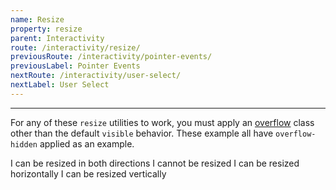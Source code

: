 ```yaml
---
name: Resize
property: resize
parent: Interactivity
route: /interactivity/resize/
previousRoute: /interactivity/pointer-events/
previousLabel: Pointer Events
nextRoute: /interactivity/user-select/
nextLabel: User Select
---
```


<UtilityInfo pattern="resize{-none|y|x?}" />

---

For any of these `resize` utilities to work, you must apply an [overflow](/layout/overflow) class other than the default `visible` behavior. These example all have `overflow-hidden` applied as an example.

<Grid minWidth="250px">
  <InfoBox pattern="resize" caption="Both">
    <Box className="bg-gray-200 p-4 rounded shadow-lg resize overflow-hidden">
      I can be resized in both directions
    </Box>
  </InfoBox>
  <InfoBox pattern="resize-none" caption="None">
    <Box className="bg-gray-200 p-4 rounded shadow-lg resize-none overflow-hidden">
      I cannot be resized
    </Box>
  </InfoBox>
  <InfoBox pattern="resize-x" caption="Horizontal">
    <Box className="bg-gray-200 p-4 rounded shadow-lg resize-x overflow-hidden">
      I can be resized horizontally
    </Box>
  </InfoBox>
  <InfoBox pattern="resize-y" caption="Vertical">
    <Box className="bg-gray-200 p-4 rounded shadow-lg resize-y overflow-hidden">
      I can be resized vertically
    </Box>
  </InfoBox>
</Grid>

